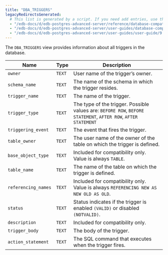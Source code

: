 ```yaml
---
title: "DBA_TRIGGERS"
legacyRedirectsGenerated:
  # This list is generated by a script. If you need add entries, use the `legacyRedirects` key.
  - "/edb-docs/d/edb-postgres-advanced-server/reference/database-compatibility-for-oracle-developers-reference-guide/9.6/Database_Compatibility_for_Oracle_Developers_Reference_Guide.1.159.html"
  - "/edb-docs/d/edb-postgres-advanced-server/user-guides/database-compatibility-for-oracle-developers-guide/9.5/Database_Compatibility_for_Oracle_Developers_Guide.1.271.html"
  - "/edb-docs/d/edb-postgres-advanced-server/user-guides/user-guide/9.5/EDB_Postgres_Enterprise_Guide.1.217.html"
---
```


<div id="dba_triggers" class="registered_link"></div>

The `DBA_TRIGGERS` view provides information about all triggers in the database.

| Name                | Type   | Description                                                                                                    |
| ------------------- | ------ | -------------------------------------------------------------------------------------------------------------- |
| `owner`             | `TEXT` | User name of the trigger’s owner.                                                                              |
| `schema_name`       | `TEXT` | The name of the schema in which the trigger resides.                                                           |
| `trigger_name`      | `TEXT` | The name of the trigger.                                                                                       |
| `trigger_type`      | `TEXT` | The type of the trigger. Possible values are: `BEFORE ROW`, `BEFORE STATEMENT`, `AFTER ROW`, `AFTER STATEMENT` |
| `triggering_event`  | `TEXT` | The event that fires the trigger.                                                                              |
| `table_owner`       | `TEXT` | The user name of the owner of the table on which the trigger is defined.                                       |
| `base_object_type`  | `TEXT` | Included for compatibility only. Value is always `TABLE`.                                                      |
| `table_name`        | `TEXT` | The name of the table on which the trigger is defined.                                                         |
| `referencing_names` | `TEXT` | Included for compatibility only. Value is always `REFERENCING NEW AS NEW OLD AS OLD`.                          |
| `status`            | `TEXT` | Status indicates if the trigger is enabled `(VALID)` or disabled `(NOTVALID)`.                                 |
| `description`       | `TEXT` | Included for compatibility only.                                                                               |
| `trigger_body`      | `TEXT` | The body of the trigger.                                                                                       |
| `action_statement`  | `TEXT` | The SQL command that executes when the trigger fires.                                                          |
